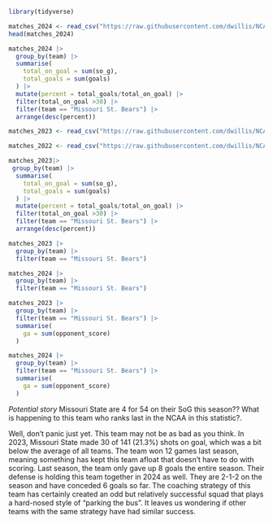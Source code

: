 ```r
library(tidyverse)
```

```r
matches_2024 <- read_csv("https://raw.githubusercontent.com/dwillis/NCAAWomensSoccerData/main/data/ncaa_womens_soccer_matchstats_2024.csv")
head(matches_2024)
```

```r
matches_2024 |> 
  group_by(team) |> 
  summarise(
    total_on_goal = sum(so_g),
    total_goals = sum(goals)
  ) |> 
  mutate(percent = total_goals/total_on_goal) |> 
  filter(total_on_goal >30) |>
  filter(team == "Missouri St. Bears") |>
  arrange(desc(percent))
```
```r
matches_2023 <- read_csv("https://raw.githubusercontent.com/dwillis/NCAAWomensSoccerData/main/data/ncaa_womens_soccer_matchstats_2023.csv")

matches_2022 <- read_csv("https://raw.githubusercontent.com/dwillis/NCAAWomensSoccerData/main/data/ncaa_womens_soccer_matchstats_2022.csv")

matches_2023|>
 group_by(team) |> 
  summarise(
    total_on_goal = sum(so_g),
    total_goals = sum(goals)
  ) |> 
  mutate(percent = total_goals/total_on_goal) |> 
  filter(total_on_goal >30) |>
  filter(team == "Missouri St. Bears") |>
  arrange(desc(percent))

```


```r
matches_2023 |>
  group_by(team) |>
  filter(team == "Missouri St. Bears")
```

```r
matches_2024 |>
  group_by(team) |>
  filter(team == "Missouri St. Bears")
```

```r
matches_2023 |>
  group_by(team) |>
  filter(team == "Missouri St. Bears") |>
  summarise(
    ga = sum(opponent_score)
  )
```


```r
matches_2024 |>
  group_by(team) |>
  filter(team == "Missouri St. Bears") |>
  summarise(
    ga = sum(opponent_score)
  )
```


*Potential story* Missouri State are 4 for 54 on their SoG this season?? What is happening to this team who ranks last in the NCAA in this statistic?.

Well, don't panic just yet. This team may not be as bad as you think. In 2023, Missouri State made 30 of 141 (21.3%) shots on goal, which was a bit below the average of all teams. The team won 12 games last season, meaning something has kept this team afloat that doesn't have to do with scoring. Last season, the team only gave up 8 goals the entire season. Their defense is holding this team together in 2024 as well. They are 2-1-2 on the season and have conceded 6 goals so far. The coaching strategy of this team has certainly created an odd but relatively successful squad that plays a hard-nosed style of "parking the bus". It leaves us wondering if other teams with the same strategy have had similar success.
